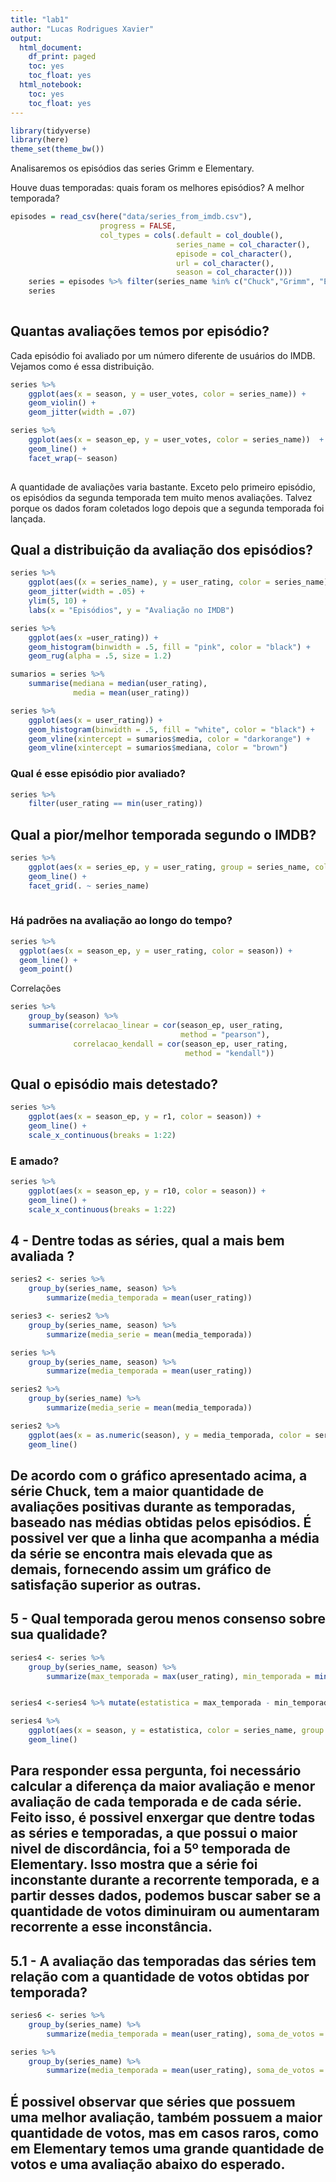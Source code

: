 ```yaml
---
title: "lab1"
author: "Lucas Rodrigues Xavier"
output:
  html_document:
    df_print: paged
    toc: yes
    toc_float: yes
  html_notebook:
    toc: yes
    toc_float: yes
---
```


```r
library(tidyverse)
library(here)
theme_set(theme_bw())
```

Analisaremos os episódios das series Grimm e Elementary. 

Houve duas temporadas: quais foram os melhores episódios? A melhor temporada?

```r
episodes = read_csv(here("data/series_from_imdb.csv"), 
                    progress = FALSE,
                    col_types = cols(.default = col_double(), 
                                     series_name = col_character(), 
                                     episode = col_character(), 
                                     url = col_character(),
                                     season = col_character()))
    series = episodes %>% filter(series_name %in% c("Chuck","Grimm", "Elementary", "Cold Case", "Covert Affairs"))
    series
    
```

## Quantas avaliações temos por episódio? 

Cada episódio foi avaliado por um número diferente de usuários do IMDB. Vejamos como é essa distribuição. 

```r
series %>% 
    ggplot(aes(x = season, y = user_votes, color = series_name)) +
    geom_violin() + 
    geom_jitter(width = .07) 
```


```r
series %>% 
    ggplot(aes(x = season_ep, y = user_votes, color = series_name))  + 
    geom_line() + 
    facet_wrap(~ season)
               
```

A quantidade de avaliações varia bastante. Exceto pelo primeiro episódio, os episódios da segunda temporada tem muito menos avaliações. Talvez porque os dados foram coletados logo depois que a segunda temporada foi lançada. 

## Qual a distribuição da avaliação dos episódios?

```r
series %>% 
    ggplot(aes((x = series_name), y = user_rating, color = series_name)) + 
    geom_jitter(width = .05) +
    ylim(5, 10) + 
    labs(x = "Episódios", y = "Avaliação no IMDB")
```

```r
series %>% 
    ggplot(aes(x =user_rating)) + 
    geom_histogram(binwidth = .5, fill = "pink", color = "black") + 
    geom_rug(alpha = .5, size = 1.2)

```

```r
sumarios = series %>% 
    summarise(mediana = median(user_rating), 
              media = mean(user_rating))

series %>% 
    ggplot(aes(x = user_rating)) + 
    geom_histogram(binwidth = .5, fill = "white", color = "black") + 
    geom_vline(xintercept = sumarios$media, color = "darkorange") + 
    geom_vline(xintercept = sumarios$mediana, color = "brown") 
```

### Qual é esse episódio pior avaliado? 

```r
series %>% 
    filter(user_rating == min(user_rating))
```


## Qual a pior/melhor temporada segundo o IMDB?

```r
series %>% 
    ggplot(aes(x = series_ep, y = user_rating, group = series_name, color = season)) +
    geom_line() + 
    facet_grid(. ~ series_name)
    
```


### Há padrões na avaliação ao longo do tempo?

```r
series %>% 
  ggplot(aes(x = season_ep, y = user_rating, color = season)) + 
  geom_line() + 
  geom_point() 
```

Correlações

```r
series %>% 
    group_by(season) %>% 
    summarise(correlacao_linear = cor(season_ep, user_rating, 
                                      method = "pearson"), 
              correlacao_kendall = cor(season_ep, user_rating, 
                                       method = "kendall"))

```

## Qual o episódio mais detestado? 

```r
series %>% 
    ggplot(aes(x = season_ep, y = r1, color = season)) + 
    geom_line() + 
    scale_x_continuous(breaks = 1:22)
```

### E amado? 

```r
series %>%
    ggplot(aes(x = season_ep, y = r10, color = season)) +
    geom_line() +
    scale_x_continuous(breaks = 1:22)
```

## 4 - Dentre todas as séries, qual a mais bem avaliada ?

```r
series2 <- series %>% 
    group_by(series_name, season) %>% 
        summarize(media_temporada = mean(user_rating))

series3 <- series2 %>% 
    group_by(series_name, season) %>% 
        summarize(media_serie = mean(media_temporada))

series %>% 
    group_by(series_name, season) %>% 
        summarize(media_temporada = mean(user_rating))

series2 %>% 
    group_by(series_name) %>% 
        summarize(media_serie = mean(media_temporada))

series2 %>% 
    ggplot(aes(x = as.numeric(season), y = media_temporada, color = series_name ))  + 
    geom_line()
```
## De acordo com o gráfico apresentado acima, a série Chuck, tem a maior quantidade de avaliações positivas durante as temporadas, baseado nas médias obtidas pelos episódios. É possivel ver que a linha que acompanha a média da série se encontra mais elevada que as demais, fornecendo assim um gráfico de satisfação superior as outras.


## 5 - Qual temporada gerou menos consenso sobre sua qualidade?

```r

series4 <- series %>% 
    group_by(series_name, season) %>% 
        summarize(max_temporada = max(user_rating), min_temporada = min(user_rating))


series4 <-series4 %>% mutate(estatistica = max_temporada - min_temporada)

series4 %>%
    ggplot(aes(x = season, y = estatistica, color = series_name, group = series_name)) + 
    geom_line()


```

## Para responder essa pergunta, foi necessário calcular a diferença da maior avaliação e menor avaliação de cada temporada e de cada série. Feito isso, é possivel enxergar que dentre todas as séries e temporadas, a que possui o maior nivel de discordância, foi a 5º temporada de Elementary. Isso mostra que a série foi inconstante durante a recorrente temporada, e a partir desses dados, podemos buscar saber se a quantidade de votos diminuiram ou aumentaram recorrente a esse inconstância.


## 5.1 - A avaliação das temporadas das séries tem relação com a quantidade de votos obtidas por temporada?

```r
series6 <- series %>% 
    group_by(series_name) %>% 
        summarize(media_temporada = mean(user_rating), soma_de_votos = sum(user_votes))

series %>%  
    group_by(series_name) %>% 
        summarize(media_temporada = mean(user_rating), soma_de_votos = sum(user_votes))

```


## É possivel observar que séries que possuem uma melhor avaliação, também possuem a maior quantidade de votos, mas em casos raros, como em Elementary temos uma grande quantidade de votos e uma avaliação abaixo do esperado.